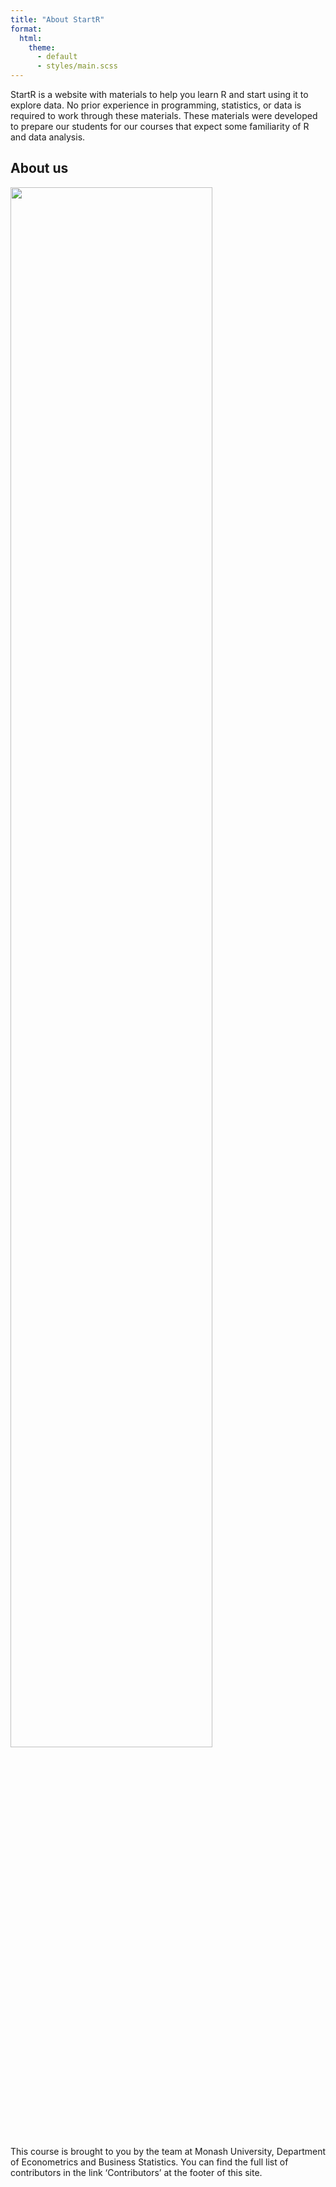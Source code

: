```yaml
---
title: "About StartR"
format:
  html:
    theme:
      - default
      - styles/main.scss
---
```


StartR is a website with materials to help you learn R and start using it to explore data. No prior experience in programming, statistics, or data is required to work through these materials. These materials were developed to prepare our students for our courses that expect some familiarity of R and data analysis.

## About us

![](assets/monash.svg){width=80% fig-align="center"}

This course is brought to you by the team at Monash University, Department of Econometrics and Business Statistics. You can find the full list of contributors in the link 'Contributors' at the footer of this site.
